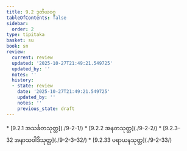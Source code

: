 ```yaml
---
title: 9.2 ဒုတိယဝဂ္ဂ
tableOfContents: false
sidebar:
  order: 2
type: tipitaka
basket: su
book: sn
review:
  current: review
  updated: '2025-10-27T21:49:21.549725'
  updated_by: ''
  notes: ''
  history:
  - state: review
    date: '2025-10-27T21:49:21.549725'
    updated_by: ''
    notes: ''
    previous_state: draft
---
```



<ReviewStatus review={frontmatter.review} showDetails={true} />

<HypothesisAnnotation frontmatter={frontmatter} />

<DynamicBreadcrumb />



<TableOfContents book="sn" section="9.2">
* [9.2.1 အသင်္ခတသုတ္တ](./9-2-1/)
* [9.2.2 အနတသုတ္တ](./9-2-2/)
* [9.2.3–32 အနာသဝါဒိသုတ္တ](./9-2-3–32/)
* [9.2.33 ပရာယနသုတ္တ](./9-2-33/)
</TableOfContents>